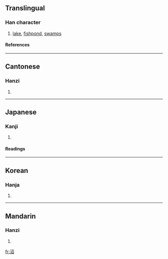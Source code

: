 ==Translingual==
===Han character===
{{Han char|rn=85|rad=水|as=05|sn=8|four=3716<sub>2</sub>|canj=水尸竹口 (ESHR)}}
# [[lake]], [[fishpond]], [[swamps]]
====References====
{{Han ref|kx=0614.090|dkj=17257|dj=1008.010|hdz=31597.050|uh=6CBC|ud=27836|bh=AA68|bd=43624}}

----
==Cantonese==
===Hanzi===
{{yue-hanzi|jyut=|y=jiu2}}
# {{defn|Cantonese}}

----
==Japanese==
===Kanji===
{{ja-kanji|grade=|rs=水05}}
# {{defn|Japanese}} 
====Readings====
{{ja-readings|on=[[しょう]] (shō)|kun=[[ぬま]] (numa)}}

----
==Korean==
===Hanja===
{{ko-hanja|hangeul=소|eumhun=|rv=so|mr=so|y=so}}
# {{defn|Korean}}

----
==Mandarin==
===Hanzi===
{{cmn-hanzi|pin=[[gǔ]] (gu3), [[zhǎo]] (zhao3)|wg=ku<sup>3</sup>, chao<sup>3</sup>}}
# {{defn|Mandarin}}

[[fr:沼]]